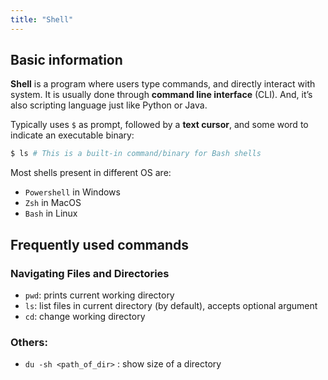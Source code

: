 ```yaml
---
title: "Shell"
---
```


## Basic information

**Shell** is a program where users type commands, and directly interact with system. It is usually done through **command line interface** (CLI). And, it's also scripting language just like Python or Java. 

Typically uses `$` as prompt, followed by a **text cursor**, and some word to indicate an executable binary:

```bash
$ ls # This is a built-in command/binary for Bash shells
```

Most shells present in different OS are:

- `Powershell` in Windows
- `Zsh` in MacOS
- `Bash` in Linux

## Frequently used commands

### Navigating Files and Directories

- `pwd`: prints current working directory
- `ls`: list files in current directory (by default), accepts optional argument
- `cd `: change working directory 

### Others:

- `du -sh <path_of_dir>` : show size of a directory




